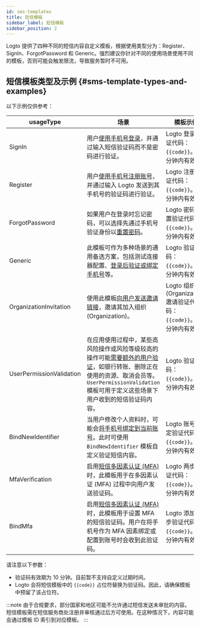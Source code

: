 ```yaml
---
id: sms-templates
title: 短信模板
sidebar_label: 短信模板
sidebar_position: 2
---
```


Logto 提供了四种不同的短信内容自定义模板，根据使用类型分为：Register、SignIn、ForgotPassword 和 Generic。强烈建议你针对不同的使用场景使用不同的模板，否则可能会触发限流，导致服务暂时不可用。

## 短信模板类型及示例 \{#sms-template-types-and-examples}

以下示例仅供参考：

| usageType                | 场景                                                                                                                                                                                                                                                                                                                       | 模板示例                                                            |
| ------------------------ | -------------------------------------------------------------------------------------------------------------------------------------------------------------------------------------------------------------------------------------------------------------------------------------------------------------------------- | ------------------------------------------------------------------- |
| SignIn                   | 用户[使用手机号登录](/end-user-flows/sign-up-and-sign-in/sign-in)，并通过输入短信验证码而不是密码进行验证。                                                                                                                                                                                                                | Logto 登录验证代码：`{{code}}`。10 分钟内有效。                     |
| Register                 | 用户[使用手机号注册账号](/end-user-flows/sign-up-and-sign-in/sign-up)，并通过输入 Logto 发送到其手机号的验证码进行验证。                                                                                                                                                                                                   | Logto 注册验证代码：`{{code}}`。10 分钟内有效。                     |
| ForgotPassword           | 如果用户在登录时忘记密码，可以选择先通过手机号验证身份以[重置密码](/end-user-flows/sign-up-and-sign-in/reset-password)。                                                                                                                                                                                                   | Logto 密码重置验证代码：`{{code}}`。10 分钟内有效。                 |
| Generic                  | 此模板可作为多种场景的通用备选方案，包括测试连接器配置、[登录后验证或绑定手机号](/end-user-flows/account-settings/by-management-api#email-and-phone-number-verification)等。                                                                                                                                               | Logto 验证码：`{{code}}`。10 分钟内有效。                           |
| OrganizationInvitation   | 使用此模板[向用户发送邀请链接](/end-user-flows/organization-experience/invite-organization-members#configure-your-email-connector)，邀请其加入组织 (Organization)。                                                                                                                                                        | Logto 组织 (Organization) 邀请验证代码：`{{code}}`。10 分钟内有效。 |
| UserPermissionValidation | 在应用使用过程中，某些高风险操作或风险等级较高的操作可能[需要额外的用户验证](/end-user-flows/account-settings/by-account-api#verify-by-sending-a-verification-code-to-the-users-email-or-phone)，如银行转账、删除正在使用的资源、取消会员等。`UserPermissionValidation` 模板可用于定义这些场景下用户收到的短信验证码内容。 | Logto 验证码：`{{code}}`。10 分钟内有效。                           |
| BindNewIdentifier        | 当用户修改个人资料时，可能会[将手机号绑定到当前账号](/end-user-flows/account-settings/by-account-api#manage-phone)。此时可使用 `BindNewIdentifier` 模板自定义验证短信内容。                                                                                                                                                | Logto 账号绑定验证代码：`{{code}}`。10 分钟内有效。                 |
| MfaVerification          | 启用[短信多因素认证 (MFA)](/end-user-flows/mfa/sms-mfa) 时，此模板用于在多因素认证 (MFA) 过程中向用户发送验证码。                                                                                                                                                                                                          | Logto 两步验证代码：`{{code}}`。10 分钟内有效。                     |
| BindMfa                  | 启用[短信多因素认证 (MFA)](/end-user-flows/mfa/sms-mfa) 时，此模板用于设置 MFA 的短信验证码。用户在将手机号作为 MFA 因素绑定或配置到账号时会收到此验证码。                                                                                                                                                                 | Logto 添加两步验证代码：`{{code}}`。10 分钟内有效。                 |

请注意以下参数：

- 验证码有效期为 10 分钟。目前暂不支持自定义过期时间。
- Logto 会将短信模板中的 `{{code}}` 占位符替换为验证码。因此，请确保模板中预留了该占位符。

:::note
由于合规要求，部分国家和地区可能不允许通过短信发送未审批的内容。短信模板需在短信服务商处注册并审核通过后方可使用。在这种情况下，内容可能会通过模板 ID 索引到对应模板。
:::
